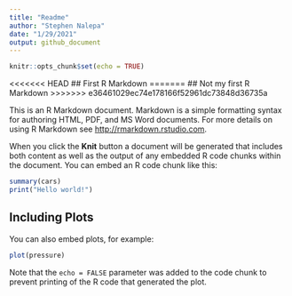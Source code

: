 ```yaml
---
title: "Readme"
author: "Stephen Nalepa"
date: "1/29/2021"
output: github_document
---
```


```r
knitr::opts_chunk$set(echo = TRUE)
```

<<<<<<< HEAD
## First R Markdown
=======
## Not my first R Markdown
>>>>>>> e36461029ec74e178166f52961dc73848d36735a

This is an R Markdown document. Markdown is a simple formatting syntax for authoring HTML, PDF, and MS Word documents. For more details on using R Markdown see <http://rmarkdown.rstudio.com>.

When you click the **Knit** button a document will be generated that includes both content as well as the output of any embedded R code chunks within the document. You can embed an R code chunk like this:

```r
summary(cars)
print("Hello world!")
```

## Including Plots

You can also embed plots, for example:

```r
plot(pressure)
```

Note that the `echo = FALSE` parameter was added to the code chunk to prevent printing of the R code that generated the plot.
